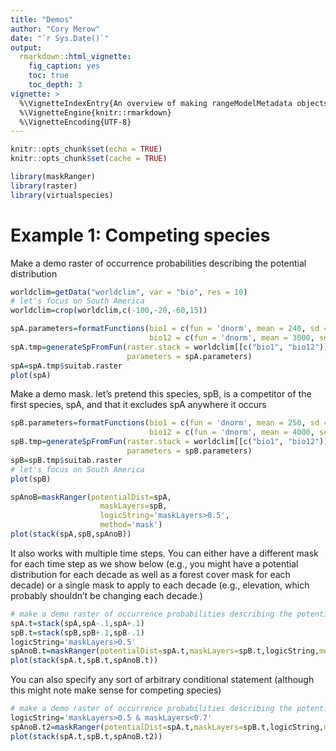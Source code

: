 ```yaml
---
title: "Demos"
author: "Cory Merow"
date: "`r Sys.Date()`"
output: 
  rmarkdown::html_vignette:
    fig_caption: yes
    toc: true
    toc_depth: 3
vignette: >
  %\VignetteIndexEntry{An overview of making rangeModelMetadata objects}
  %\VignetteEngine{knitr::rmarkdown}
  %\VignetteEncoding{UTF-8}
---
```


```r
knitr::opts_chunk$set(echo = TRUE)
knitr::opts_chunk$set(cache = TRUE)
```

```r
library(maskRanger)
library(raster)
library(virtualspecies)
```

# Example 1: Competing species

Make a demo raster of occurrence probabilities describing the potential distribution

```r
worldclim=getData("worldclim", var = "bio", res = 10)
# let's focus on South America
worldclim=crop(worldclim,c(-100,-20,-60,15))
```

```r
spA.parameters=formatFunctions(bio1 = c(fun = 'dnorm', mean = 240, sd = 30),
                               bio12 = c(fun = 'dnorm', mean = 3000, sd = 1000))
spA.tmp=generateSpFromFun(raster.stack = worldclim[[c("bio1", "bio12")]],
                          parameters = spA.parameters)
spA=spA.tmp$suitab.raster
plot(spA)
```

Make a demo mask. let's pretend this species, spB, is a competitor of the first species, spA, and that it excludes spA anywhere it occurs

```r
spB.parameters=formatFunctions(bio1 = c(fun = 'dnorm', mean = 250, sd = 20),
                               bio12 = c(fun = 'dnorm', mean = 4000, sd = 1000))
spB.tmp=generateSpFromFun(raster.stack = worldclim[[c("bio1", "bio12")]],
                          parameters = spB.parameters)
spB=spB.tmp$suitab.raster
# let's focus on South America
plot(spB)

```

```r
spAnoB=maskRanger(potentialDist=spA,
                    maskLayers=spB,
                    logicString='maskLayers>0.5',
                    method='mask')
plot(stack(spA,spB,spAnoB))
```


It also works with multiple time steps. You can either have a different mask for each time step as we show below (e.g., you might have a potential distribution for each decade as well as a forest cover mask for each decade) or a single mask to apply to each decade (e.g., elevation, which probably shouldn't be changing each decade.)

```r
# make a demo raster of occurrence probabilities describing the potential distribution over 9 time steps
spA.t=stack(spA,spA-.1,spA+.1)
spB.t=stack(spB,spB+.1,spB-.1)
logicString='maskLayers>0.5'
spAnoB.t=maskRanger(potentialDist=spA.t,maskLayers=spB.t,logicString,method='mask')
plot(stack(spA.t,spB.t,spAnoB.t))
```

You can also specify any sort of arbitrary conditional statement (although this might note make sense for competing species)

```r
# make a demo raster of occurrence probabilities describing the potential distribution over 9 time steps
logicString='maskLayers>0.5 & maskLayers<0.7'
spAnoB.t2=maskRanger(potentialDist=spA.t,maskLayers=spB.t,logicString,method='mask')
plot(stack(spA.t,spB.t,spAnoB.t2))
```


<!-- ```{r} -->
<!-- spA.bin=spA.tmp$suitab.raster>0.5 -->

<!-- spB.bin=spB.tmp$suitab.raster>0.5 -->
<!-- ``` -->

